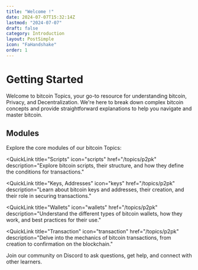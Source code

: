 ```yaml
---
title: "Welcome !"
date: 2024-07-07T15:32:14Z
lastmod: "2024-07-07"
draft: false
category: Introduction
layout: PostSimple
icon: "FaHandshake"
order: 1
---
```


# Getting Started

Welcome to bitcoin Topics, your go-to resource for understanding bitcoin, Privacy, and Decentralization. We're here to break down complex bitcoin concepts and provide straightforward explanations to help you navigate and master bitcoin.

## Modules

Explore the core modules of our bitcoin Topics:

<QuickLinks>

<QuickLink
    title="Scripts"
    icon="scripts"
    href="/topics/p2pk"
    description="Explore bitcoin scripts, their structure, and how they define the conditions for transactions."
></QuickLink>

<QuickLink
    title="Keys, Addresses"
    icon="keys"
    href="/topics/p2pk"
    description="Learn about bitcoin keys and addresses, their creation, and their role in securing transactions."
></QuickLink>

<QuickLink
    title="Wallets"
    icon="wallets"
    href="/topics/p2pk"
    description="Understand the different types of bitcoin wallets, how they work, and best practices for their use."
></QuickLink>

<QuickLink
    title="Transaction"
    icon="transaction"
    href="/topics/p2pk"
    description="Delve into the mechanics of bitcoin transactions, from creation to confirmation on the blockchain."
></QuickLink>

</QuickLinks>

Join our community on Discord to ask questions, get help, and connect with other learners.
